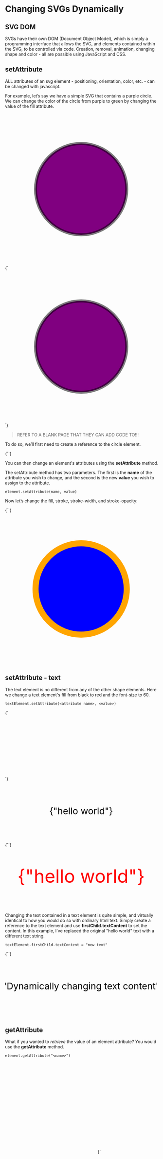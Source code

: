 
# Changing SVGs Dynamically

## SVG DOM

SVGs have their own DOM (Document Object Model), which is simply a programming interface that allows the SVG, and elements contained within the SVG, to be controlled via code. Creation, removal, animation, changing shape and color - all are possible using JavaScript and CSS.

## setAttribute

ALL attributes of an svg element - positioning, orientation, color, etc. - can be changed with javascript.

For example, let’s say we have a simple SVG that contains a purple circle. We can change the color of the circle from purple to green by changing the value of the fill attribute.

<svg width="500" height="500" viewbox="0 0 500 500">
  <circle
    cx="250"
    cy="250"
    r="150"
    stroke="black"
    stroke-opacity=".5"
    stroke-width="10"
    fill="purple"
  />
</svg>

<Blocks>
  {`<svg width="500" height="500" viewbox="0 0 500 500">
   <circle 
   id="my_circle"
    cx="250" cy="250" r="150" 
    stroke="black" 
    stroke-opacity=".5" 
    stroke-width="10"
    fill="purple" />
</svg>`}
</Blocks>

> REFER TO A BLANK PAGE THAT THEY CAN ADD CODE TO!!!

To do so, we’ll first need to create a reference to the circle element.

<Blocks>
  {`<script>
    let my_circle = document.getElementById("my_circle");
</script>`}
</Blocks>

You can then change an element's attributes using the **setAttribute** method.

The setAttribute method has two parameters. The first is the **name** of the attribute you wish to change, and the second is the new **value** you wish to assign to the attribute.

```
element.setAttribute(name, value)
```

Now let’s change the fill, stroke, stroke-width, and stroke-opacity:

<Blocks>
  {`<script>
   let my_circle = document.getElementById("my_circle");
   my_circle.setAttribute('fill', 'blue');
   my_circle.setAttribute('stroke', 'orange');
   my_circle.setAttribute('stroke-width', '20');
   my_circle.setAttribute('stroke-opacity', '1'); 
</script>`}
</Blocks>

<svg width="500" height="500" viewbox="0 0 500 500">
  <circle
    cx="250"
    cy="250"
    r="150"
    stroke="orange"
    stroke-opacity="1"
    stroke-width="20"
    fill="blue"
  />
</svg>

## setAttribute - text

The text element is no different from any of the other shape elements. Here we change a text element's fill from black to red and the font-size to 60.

```
textElement.setAttribute(<attribute name>, <value>)
```

<Blocks caption="Only the code needed for this example is included here">
  {`<svg width="500" height="200" viewbox="0 0 500 200">
  <text
    id="my-text"
    fill="black"
    font-size="30"
    ...
  >
    hello world
  </text>
</svg>`}
</Blocks>

<svg width="500" height="200" viewbox="0 0 500 200">
  <text
    id="my-text"
    text-anchor="middle"
    dominant-baseline="middle"
    x="250"
    y="100"
    fill="black"
    font-size="30"
  >
    {"hello world"}
  </text>
</svg>

<Blocks>
  {`<script>
    const myText = document.getElementById("my-text");
    myText.setAttribute("fill", "red");
    myText.setAttribute("font-size", 60);
</script>`}
</Blocks>

<svg width="500" height="200" viewbox="0 0 500 200">
  <text
    id="my-text"
    text-anchor="middle"
    dominant-baseline="middle"
    x="250"
    y="100"
    fill="red"
    font-size="60"
  >
    {"hello world"}
  </text>
</svg>

Changing the text contained in a text element is quite simple, and virtually identical to how you would do so with ordinary html text. Simply create a reference to the text element and use **firstChild.textContent** to set the content. In this example, I've replaced the original "hello world" text with a different text string.

```
textElement.firstChild.textContent = "new text"
```

<Blocks>
  {`<script>
    const myText = document.getElementById("my-text");
    myText.firstChild.textContent = "Dynamically changing text content";
</script>`}
</Blocks>

<svg width="500" height="200" viewbox="0 0 500 200">
  <text
    id="my-text"
    text-anchor="middle"
    dominant-baseline="middle"
    x="250"
    y="100"
    fill="black"
    font-size="30"
  >
    {"Dynamically changing text content"}
  </text>
</svg>

## getAttribute

What if you wanted to _retrieve_ the value of an element attribute? You would use the **getAttribute** method.

```
element.getAttribute("<name>")
```

<svg width="300" height="300" viewbox="0 0 00 500">
  <circle id="my_circle" cx="150" cy="150" r="100" fill="purple" />
</svg>

<Blocks>
  {`<svg width="300" height="300" viewbox="0 0 00 500">
  <circle id="my_circle" cx="150" cy="150" r="100" fill="purple" />
</svg>
<script>
   let my_circle = document.getElementById("my_circle");
   let fill_value = my_circle.getAttribute("fill"); 
   
   // fill_value = "purple"

</script>`}
</Blocks>

The getAttribute method is particularly useful when animating elements, as we’ll see later in the course

## createElementNS

You can _create_ an svg element using the **createElementNS** method.

```
document.createElementNS(<namespace>, <element name>)
```

You may be familiar with the similarly named **createElement** method, used to create HTML elements. Why can’t we just use that? Because the SVG “namespace” isn’t the same as the HTML namespace. If you try to create an svg “circle” element with createElement, the browser won’t know what to do with it because it thinks it’s just an unknown html element. By passing the SVG namespace, you’re telling the browser that you want to create an SVG element, and NOT an HTML element.

```
namespace = "http://www.w3.org/2000/svg"
```

So let's create a circle element and add it to this empty svg:

<Blocks>
  {`<body>
...
<svg id="my-svg" width="300" height="300" viewbox="0 0 00 300">
</svg>
...
</body>`}
</Blocks>

#### here is our empty svg

<svg id="my-svg" width="300" height="300" viewbox="0 0 00 300"></svg>

First we'll create the circle element

<Blocks>{`<script>
  const namespace = "http://www.w3.org/2000/svg";
  let my_circle = document.createElementNS(namespace, "circle");
</script>`}</Blocks>

Next, we'll add the presentation attributes to style the circle using **setAttribute**.

<Blocks>{`<script>
   const namespace = "http://www.w3.org/2000/svg"
   let my_circle = document.createElementNS(namespace, "circle");
   my_circle.setAttribute('cx', 150);
   my_circle.setAttribute('cy', 150);
   my_circle.setAttribute('r', 100);
   my_circle.setAttribute('fill', purple);
   my_circle.setAttribute('stroke', none);
</script>`}</Blocks>

#### still nothing!

<svg id="my-svg" width="300" height="300" viewbox="0 0 00 300"></svg>

The SVG is still blank! We still need to _append_ the circle to the svg using **appendChild**:

```
element.appendChild(<another_element>)
```

<Blocks>{`<script>
   const namespace = "http://www.w3.org/2000/svg"
   let my_circle = document.createElementNS(namespace, "circle");
   my_circle.setAttribute('cx', 150);
   my_circle.setAttribute('cy', 150);
   my_circle.setAttribute('r', 100);
   my_circle.setAttribute('fill', purple);
   my_circle.setAttribute('stroke', none);
   my_svg.appendChild(my_circle)
</script>`}</Blocks>

<svg width="300" height="300" viewbox="0 0 300 300">
  <circle id="my_circle" cx="150" cy="150" r="100" fill="purple" />
</svg>

## generating elements

Creating simple shapes and paths is easy enough, but what if you want to create something a bit more complex? One way to do so is to replicate objects defined in the defs section.

For example suppose you created a leaf graphic in Figma, and you wanted to create multiple copies of it.

<svg width="300" height="300" viewBox="0 0 300 300">
  <g transform="translate(120 115)">
    <path d="M28.817 0C6.04933 16.1538 -22.6636 70 28.817 70C85.8145 70 51.5847 30.5128 28.817 0Z" fill="#06B943"/>
<path d="M27.3982 10.3379L29.8304 65.4764H27.3982V10.3379Z" fill="#280505"/>
<path d="M39.1777 38.1504L28.926 51.876L27.3982 49.598L39.1777 38.1504Z" fill="#280505"/>
<path d="M16.4536 45.1719L29.185 55.4583L27.5264 57.5996L16.4536 45.1719Z" fill="#280505"/>
<path d="M21.3179 33.2305L29.023 41.4565L27.4858 42.8802L21.3179 33.2305Z" fill="#280505"/>
<path d="M34.1602 26.4414L28.4894 36.54L27.3982 35.3383L34.1602 26.4414Z" fill="#280505"/>
<path d="M23.75 22.1055L28.0837 28.1223L27.6937 28.4724L23.75 22.1055Z" fill="#280505"/>

  </g>
</svg>

Let's add the leaf code to the defs section and give it an id of _"leaf"_ so that we can use it in the svg:

<Blocks>{`<svg id="my-svg" ...>
    <defs>
        <g id="leaf">
            <path "surface" ... fill="#06B943"/>
            <!-- more leaf stuff here -->
        </g>
    </defs>

</svg>`}</Blocks>

To place the leaf dynamically, we can create the \<use\> element and pass in the leaf id as the href value. First, we need to get a reference to the svg using it's id.

<Blocks>{`<defs>
   <g id="leaf">
    <path "surface" ... fill="#06B943"/>
       <!--leaf stuff here-->
   </g>
</defs>
<script>
   const svg = document.querySelector("svg");
</script>`}</Blocks>

Next, we'll create a \<use\> element and pass in the id of the leaf graphic in \<defs\>

```
let my_leaf = document.createElementNS(namespace, "use");
my_leaf.setAttribute('href', '#leaf');
```

<Blocks>{`<defs>
   <g id="leaf">
    <path "surface" ... fill="#06B943"/>
       <!--leaf stuff here-->
   </g>
</defs>
<script>
   const svg = document.querySelector("svg");
   const namespace = "http://www.w3.org/2000/svg"
   let my_leaf = document.createElementNS(namespace, "use");
   my_leaf.setAttribute('href', '#leaf');
</script>`}</Blocks>

Finally, we'll append the \<use\> element to the svg:

```
svg.appendChild(my_leaf);
```

<Blocks>{`<defs>
   <g id="leaf">
    <path "surface" ... fill="#06B943"/>
       <!--leaf stuff here-->
   </g>
</defs>
<script>
    const svg = document.querySelector("svg");
    const namespace = "http://www.w3.org/2000/svg"
    let my_leaf = document.createElementNS(namespace, "use");
    my_leaf.setAttribute('href', '#leaf');
    svg.appendChild(my_leaf);
</script>`}</Blocks>

<AppendLeafExample />

We can change the leaf’s position by adding x and y values.

```
my_leaf.setAttribute("x", 120);
my_leaf.setAttribute("y", 115);
```

<Blocks>{`<defs>
   <g id="leaf">
    <path "surface" ... fill="#06B943"/>
       <!--leaf stuff here-->
   </g>
</defs>
<script>
    const svg = document.querySelector("svg");
    const namespace = "http://www.w3.org/2000/svg"
    let my_leaf = document.createElementNS(namespace, "use");
    my_leaf.setAttribute('href', '#leaf');
    my_leaf.setAttribute("x", 120);
    my_leaf.setAttribute("y", 115);
    svg.appendChild(my_leaf);
</script>`}</Blocks>

<AppendLeafExample x={120} y={115} />

Instead of just placing one leaf, let’s use a loop to create a bunch of leaves and position them randomly. We'll create random **x** and **y** positions using **Math.random()** (We'll multiply Math.random() x 500 to make sure we have x and y points that fit inside the 500x500 svg).

<Blocks>{`<script>
   const svg = document.querySelector("svg");
   const namespace = "http://www.w3.org/2000/svg"
   for (let i = 0; i < 30; i++) {
       let my_leaf = document.createElementNS(namespace, "use");
       my_leaf.setAttribute('href', '#leaf');
       // let’s create random x and y values
       const xpos = Math.random() * 500; // value between 0-500
       const ypos = Math.random() * 500; // value between 0-500
       my_leaf.setAttribute("x", xpos);
       my_leaf.setAttribute("y", ypos);
       svg.appendChild(my_leaf);
   }
</script>`}</Blocks>

<GenerateLeafs rotate={true} />

Now we’ll rotate and scale the leaves to make for a more realistic scatter

<Blocks>{`<script>
    const svg = document.querySelector("svg");
    const namespace = "http://www.w3.org/2000/svg"
    for (let i = 0; i < 30; i++) {
    let my_leaf = document.createElementNS(namespace, "use");
    my_leaf.setAttribute('href', '#leaf');
    // let’s create random x and y values
    const xpos = Math.random() * 500; // value between 0-500
    const ypos = Math.random() * 500; // value between 0-500;
    const angle = Math.random() * 180;
    const transformString = \`rotate($\{angle\} $\{xpos\} $\{ypos\})\`;
    my_leaf.setAttribute("x", xpos);
    my_leaf.setAttribute("y", ypos);
    my_leaf.setAttribute("transform, transformString)
    svg.appendChild(my_leaf);
   }
</script>`}</Blocks>

Now when we try changing the color of each leaf from green to orange by setting the fill, nothing happens. Why?

```
my_leaf.setAttribute("fill, "orange");
```

<Blocks>{`<script>
    // all previous code
    my_leaf.setAttribute("fill, "orange");
    svg.appendChild(my_leaf);
   }
</script>`}</Blocks>

<GenerateLeafs rotate={true} />

The “surface” path (which defines the leaf surface) already has a fill attribute defined. Remember from our lesson on groups - presentation attributes defined on child elements override those set on the group. So setting a fill of orange on the group would have no effect on the child "surface" path.

```
<g id="leaf" fill="orange">
    <path id="surface" ... fill="#06B943"/>
```

If we want to set the fill dynamically on the group level, we need to delete the fill defined on the surface path

<Blocks>{`<defs>
<g id="leaf">
    <path d="M28.817 0C6.04933..." />`}</Blocks>

<GenerateLeafs rotate={true} color={"orange"} />

Just for fun, let’s set the leaves to random colors. I've created a **getColor()** function that returns an hsl color string we can use with the **setAttribute** method to set the fill color.

<Blocks>{`const getColor = () => \{
    const h = Math.round(Math.random() * 360);
    const s = 50 + Math.round(Math.random() * 50);
    const l = 40 + Math.round(Math.random() * 50);

    return \`hsl($\{h\}, $\{s\}%, $\{l\}%)\`;

\}`}</Blocks>

<Blocks>{`<script>
   const svg = document.querySelector("svg");
   const namespace = "http://www.w3.org/2000/svg"
   for (let i = 0; i < 30; i++) {
        // ...
       my_leaf.setAttribute("fill", getColor());
       svg.appendChild(my_leaf);
   }
</script>`}</Blocks>

<GenerateLeafs rotate={true} color={"random"} />

## removing elements

Removing elements is even easier. Just use the DOM’s **element.remove()** method. Let’s add a click event handler to each leaf to do just that.

<Blocks>{`<script>
   const svg = document.querySelector("svg");
   const namespace = "http://www.w3.org/2000/svg"
   for (let i = 0; i < 30; i++) {
        // ...
       my_leaf.addEventListener("click", () => {
            my_leaf.remove();
        });
        // ...
}

</script>`}</Blocks>

#### click on the leaves to remove them!

<GenerateLeafs rotate={true} color={"random"} canremove={true} />

## changing filter attributes dynamically

Even filter attributes can be set dynamically. For example, here’s the filter for the image below.

<Blocks>{`<defs>
   <radialGradient 
    id="sun-gradient" 
    cx="50%" cy="50%">
       <stop offset="0" stop-color="#FAEEB0"></stop>
       <stop offset="100%" stop-color="#FB9700"></stop>
   </radialGradient>
</defs>`}</Blocks>

<svg width="300" height="300" viewbox="0 0 300 300">
  <defs>
    <radialGradient id="sun-gradient" cx="50%" cy="50%">
      <stop offset="0" stop-color="#FAEEB0"></stop>
      <stop offset="100%" stop-color="#FB9700"></stop>
    </radialGradient>
  </defs>
  <circle cx="150" cy="150" r="100" fill="url(#sun-gradient)" />
</svg>

We can change the gradient by updating it’s attributes. Let’s change the origin of the gradient from the center to the upper right.

<Blocks>{`<defs>
    <radialGradient id="sun-gradient" ... >
  </defs>
  
  <script>
        const sun_gradient = document.querySelector('#sun-gradient');
        sun_gradient.setAttribute("cx", "20%");
        sun_gradient.setAttribute("cy", "20%");
</script>`}</Blocks>

<svg width="300" height="300" viewbox="0 0 300 300">
  <defs>
    <radialGradient id="sun-gradient-2" cx="20%" cy="20%">
      <stop offset="0" stop-color="#FAEEB0"></stop>
      <stop offset="100%" stop-color="#FB9700"></stop>
    </radialGradient>
  </defs>
  <circle cx="150" cy="150" r="100" fill="url(#sun-gradient-2)" />
</svg>

We can even change the gradient colors. In order to do that, we’ll need to add **id** attributes to the stop elements so that we can target them

<Blocks>{`<defs>
    <radialGradient id="sun-gradient" ...>
      <stop id="first_stop" ...></stop>
      <stop id="second_stop" ...></stop>
    </radialGradient>
  </defs>`}</Blocks>

Now let's use the **setAttribute** method to change the stop-colors.

<Blocks>{`<script>
    const sun_gradient = document.querySelector('#sun-gradient');
    const first_stop = document.querySelector('#first_stop');
    const second_stop = document.querySelector('#second_stop);
    first_stop.setAttribute("stop-color", "lightgreen");
    second_stop.setAttribute("stop-color", "darkgreen");
</script>`}</Blocks>

<svg width="300" height="300" viewbox="0 0 300 300">
  <defs>
    <radialGradient id="sun-gradient-3" cx="20%" cy="20%">
      <stop offset="0" stop-color="lightgreen"></stop>
      <stop offset="100%" stop-color="darkgreen"></stop>
    </radialGradient>
  </defs>
  <circle cx="150" cy="150" r="100" fill="url(#sun-gradient-3)" />
</svg>
